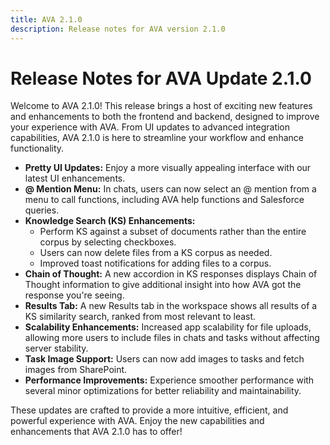 ```yaml
---
title: AVA 2.1.0
description: Release notes for AVA version 2.1.0
---
```


# Release Notes for AVA Update 2.1.0

Welcome to AVA 2.1.0! This release brings a host of exciting new features and enhancements to both the frontend and backend, designed to improve your experience with AVA. From UI updates to advanced integration capabilities, AVA 2.1.0 is here to streamline your workflow and enhance functionality.

- **Pretty UI Updates:** Enjoy a more visually appealing interface with our latest UI enhancements.
- **@ Mention Menu:** In chats, users can now select an @ mention from a menu to call functions, including AVA help functions and Salesforce queries.
- **Knowledge Search (KS) Enhancements:**
  - Perform KS against a subset of documents rather than the entire corpus by selecting checkboxes.
  - Users can now delete files from a KS corpus as needed.
  - Improved toast notifications for adding files to a corpus.
- **Chain of Thought:** A new accordion in KS responses displays Chain of Thought information to give additional insight into how AVA got the response you're seeing.
- **Results Tab:** A new Results tab in the workspace shows all results of a KS similarity search, ranked from most relevant to least.
- **Scalability Enhancements:** Increased app scalability for file uploads, allowing more users to include files in chats and tasks without affecting server stability.
- **Task Image Support:** Users can now add images to tasks and fetch images from SharePoint.
- **Performance Improvements:** Experience smoother performance with several minor optimizations for better reliability and maintainability.

These updates are crafted to provide a more intuitive, efficient, and powerful experience with AVA. Enjoy the new capabilities and enhancements that AVA 2.1.0 has to offer!
